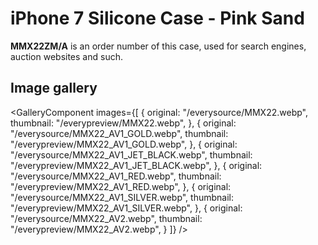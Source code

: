 
# iPhone 7 Silicone Case - Pink Sand

<Callout type='info' emoji='👉🏻'>**MMX22ZM/A** is an order number of this case, used for search engines, auction websites and such.</Callout>

## Image gallery

<GalleryComponent
    images={[
      {
        original: "/everysource/MMX22.webp",
        thumbnail: "/everypreview/MMX22.webp",
      },
      {
        original: "/everysource/MMX22_AV1_GOLD.webp",
        thumbnail: "/everypreview/MMX22_AV1_GOLD.webp",
      },
      {
        original: "/everysource/MMX22_AV1_JET_BLACK.webp",
        thumbnail: "/everypreview/MMX22_AV1_JET_BLACK.webp",
      },
      {
        original: "/everysource/MMX22_AV1_RED.webp",
        thumbnail: "/everypreview/MMX22_AV1_RED.webp",
      },
      {
        original: "/everysource/MMX22_AV1_SILVER.webp",
        thumbnail: "/everypreview/MMX22_AV1_SILVER.webp",
      },
      {
        original: "/everysource/MMX22_AV2.webp",
        thumbnail: "/everypreview/MMX22_AV2.webp",
      }
    ]}
  />

